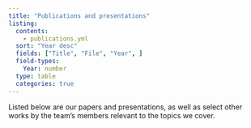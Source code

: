 ```yaml
---
title: "Publications and presentations"
listing: 
  contents: 
    - publications.yml
  sort: "Year desc"
  fields: ["Title", "File", "Year", ]
  field-types:
    Year: number
  type: table
  categories: true
---
```

Listed below are our papers and presentations, as well as select other works by the team's members relevant to the topics we cover.